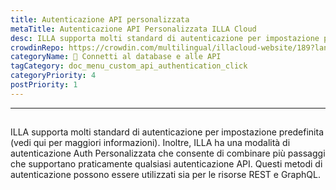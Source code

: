 ```yaml
---
title: Autenticazione API personalizzata
metaTitle: Autenticazione API Personalizzata ILLA Cloud
desc: ILLA supporta molti standard di autenticazione per impostazione predefinita
crowdinRepo: https://crowdin.com/multilingual/illacloud-website/189?languages=it&filter=basic&value=0
categoryName: 📲 Connetti al database e alle API
tagCategory: doc_menu_custom_api_authentication_click
categoryPriority: 4
postPriority: 1
---
```


* * *

## <h2 hidden>Autenticazione API personalizzata</h2>

ILLA supporta molti standard di autenticazione per impostazione predefinita (vedi qui per maggiori informazioni). 
Inoltre, ILLA ha una modalità di autenticazione Auth Personalizzata che consente di combinare più passaggi che supportano praticamente qualsiasi autenticazione API. 
Questi metodi di autenticazione possono essere utilizzati sia per le risorse REST e GraphQL.
